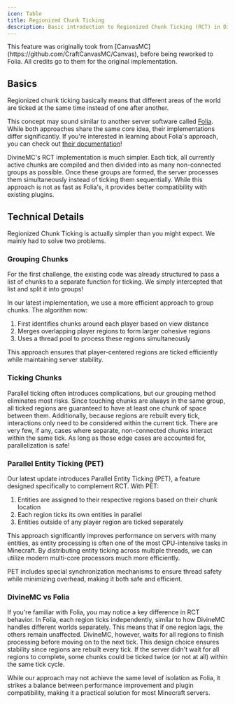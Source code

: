 ```yaml
---
icon: Table
title: Regionized Chunk Ticking
description: Basic introduction to Regionized Chunk Ticking (RCT) in DivineMC, its benefits, and how it works.
---
```


<Callout type='info'>
    This feature was originally took from [CanvasMC](https://github.com/CraftCanvasMC/Canvas), before being reworked to Folia. All credits go to them for the original implementation.
</Callout>

## Basics

Regionized chunk ticking basically means that different areas of the world are ticked at the same time instead of one after another. 


This concept may sound similar to another server software called [Folia](https://github.com/PaperMC/Folia). While both approaches share the same core idea, their implementations differ significantly. 
If you're interested in learning about Folia's approach, you can check out [their documentation](https://docs.papermc.io/folia/reference/region-logic)!

DivineMC's RCT implementation is much simpler. Each tick, all currently active chunks are compiled and then divided into as many non-connected groups as possible. 
Once these groups are formed, the server processes them simultaneously instead of ticking them sequentially.
While this approach is not as fast as Folia's, it provides better compatibility with existing plugins.

## Technical Details

Regionized Chunk Ticking is actually simpler than you might expect. We mainly had to solve two problems.

### Grouping Chunks

For the first challenge, the existing code was already structured to pass a list of chunks to a separate function for ticking. 
We simply intercepted that list and split it into groups!

In our latest implementation, we use a more efficient approach to group chunks. The algorithm now:

1. First identifies chunks around each player based on view distance
2. Merges overlapping player regions to form larger cohesive regions
3. Uses a thread pool to process these regions simultaneously

This approach ensures that player-centered regions are ticked efficiently while maintaining server stability.

### Ticking Chunks

Parallel ticking often introduces complications, but our grouping method eliminates most risks.
Since touching chunks are always in the same group, all ticked regions are guaranteed to have at least one chunk of space between them. 
Additionally, because regions are rebuilt every tick, interactions only need to be considered within the current tick.
There are very few, if any, cases where separate, non-connected chunks interact within the same tick. As long as those edge cases are accounted for, parallelization is safe!

### Parallel Entity Ticking (PET)

Our latest update introduces Parallel Entity Ticking (PET), a feature designed specifically to complement RCT. With PET:

1. Entities are assigned to their respective regions based on their chunk location
2. Each region ticks its own entities in parallel
3. Entities outside of any player region are ticked separately

This approach significantly improves performance on servers with many entities, as entity processing is often one of the most CPU-intensive tasks in Minecraft. By distributing entity ticking across multiple threads, we can utilize modern multi-core processors much more efficiently.

PET includes special synchronization mechanisms to ensure thread safety while minimizing overhead, making it both safe and efficient.

### DivineMC vs Folia

If you're familiar with Folia, you may notice a key difference in RCT behavior. 
In Folia, each region ticks independently, similar to how DivineMC handles different worlds separately. This means that if one region lags, the others remain unaffected.
DivineMC, however, waits for all regions to finish processing before moving on to the next tick. 
This design choice ensures stability since regions are rebuilt every tick. If the server didn't wait for all regions to complete, some chunks could be ticked twice (or not at all) within the same tick cycle.

While our approach may not achieve the same level of isolation as Folia, it strikes a balance between performance improvement and plugin compatibility, making it a practical solution for most Minecraft servers.